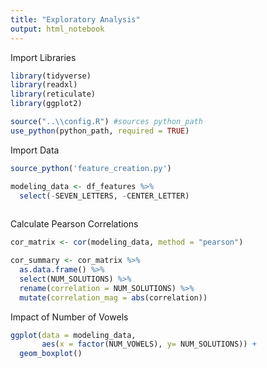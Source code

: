 ```yaml
---
title: "Exploratory Analysis"
output: html_notebook
---
```


Import Libraries


```r
library(tidyverse)
library(readxl)
library(reticulate)
library(ggplot2)

source("..\\config.R") #sources python_path
use_python(python_path, required = TRUE)

```

Import Data
```r
source_python('feature_creation.py')

modeling_data <- df_features %>%
  select(-SEVEN_LETTERS, -CENTER_LETTER)
  

```

Calculate Pearson Correlations
```r
cor_matrix <- cor(modeling_data, method = "pearson")

cor_summary <- cor_matrix %>%
  as.data.frame() %>%
  select(NUM_SOLUTIONS) %>%
  rename(correlation = NUM_SOLUTIONS) %>%
  mutate(correlation_mag = abs(correlation))
```

Impact of Number of Vowels
```r
ggplot(data = modeling_data,
       aes(x = factor(NUM_VOWELS), y= NUM_SOLUTIONS)) +
  geom_boxplot()

```

